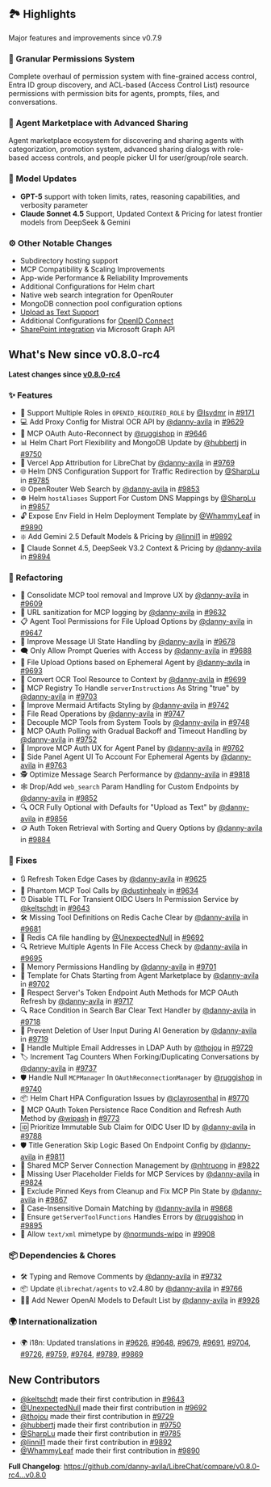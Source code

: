 ## 🏞️ Highlights

Major features and improvements since v0.7.9

### 🔐 Granular Permissions System
Complete overhaul of permission system with fine-grained access control, Entra ID group discovery, and ACL-based (Access Control List) resource permissions with permission bits for agents, prompts, files, and conversations.

### 🏪 Agent Marketplace with Advanced Sharing
Agent marketplace ecosystem for discovering and sharing agents with categorization, promotion system, advanced sharing dialogs with role-based access controls, and people picker UI for user/group/role search.

### 🤖 Model Updates
- **GPT-5** support with token limits, rates, reasoning capabilities, and verbosity parameter
- **Claude Sonnet 4.5** Support, Updated Context & Pricing for latest frontier models from DeepSeek & Gemini

### ⚙️ Other Notable Changes
- Subdirectory hosting support
- MCP Compatibility & Scaling Improvements
- App-wide Performance & Reliability Improvements
- Additional Configurations for Helm chart
- Native web search integration for OpenRouter
- MongoDB connection pool configuration options
- [Upload as Text Support](https://www.librechat.ai/docs/features/upload_as_text)
- Additional Configurations for [OpenID Connect](https://www.librechat.ai/docs/configuration/authentication/OAuth2-OIDC)
- [SharePoint integration](https://www.librechat.ai/docs/configuration/sharepoint) via Microsoft Graph API

## What's New since v0.8.0-rc4

**Latest changes since [v0.8.0-rc4](https://www.librechat.ai/changelog/v0.8.0-rc4)**

### ✨ Features

* 🔐 Support Multiple Roles in `OPENID_REQUIRED_ROLE` by [@Isydmr](https://github.com/Isydmr) in [#9171](https://github.com/danny-avila/LibreChat/pull/9171)
* 💻 Add Proxy Config for Mistral OCR API by [@danny-avila](https://github.com/danny-avila) in [#9629](https://github.com/danny-avila/LibreChat/pull/9629)
* 💫 MCP OAuth Auto-Reconnect by [@ruggishop](https://github.com/ruggishop) in [#9646](https://github.com/danny-avila/LibreChat/pull/9646)
* 📊 Helm Chart Port Flexibility and MongoDB Update by [@hubbertj](https://github.com/hubbertj) in [#9750](https://github.com/danny-avila/LibreChat/pull/9750)
* 🔼 Vercel App Attribution for LibreChat by [@danny-avila](https://github.com/danny-avila) in [#9769](https://github.com/danny-avila/LibreChat/pull/9769)
* 🌐 Helm DNS Configuration Support for Traffic Redirection by [@SharpLu](https://github.com/SharpLu) in [#9785](https://github.com/danny-avila/LibreChat/pull/9785)
* 🌐 OpenRouter Web Search by [@danny-avila](https://github.com/danny-avila) in [#9853](https://github.com/danny-avila/LibreChat/pull/9853)
* ☸️ Helm `hostAliases` Support For Custom DNS Mappings by [@SharpLu](https://github.com/SharpLu) in [#9857](https://github.com/danny-avila/LibreChat/pull/9857)
* 🔓 Expose Env Field in Helm Deployment Template by [@WhammyLeaf](https://github.com/WhammyLeaf) in [#9890](https://github.com/danny-avila/LibreChat/pull/9890)
* ❇️ Add Gemini 2.5 Default Models & Pricing by [@linnil1](https://github.com/linnil1) in [#9892](https://github.com/danny-avila/LibreChat/pull/9892)
* 🤖 Claude Sonnet 4.5, DeepSeek V3.2 Context & Pricing by [@danny-avila](https://github.com/danny-avila) in [#9894](https://github.com/danny-avila/LibreChat/pull/9894)

### 🔧 Refactoring

* 🔧 Consolidate MCP tool removal and Improve UX by [@danny-avila](https://github.com/danny-avila) in [#9609](https://github.com/danny-avila/LibreChat/pull/9609)
* 🔗 URL sanitization for MCP logging by [@danny-avila](https://github.com/danny-avila) in [#9632](https://github.com/danny-avila/LibreChat/pull/9632)
* 📋 Agent Tool Permissions for File Upload Options by [@danny-avila](https://github.com/danny-avila) in [#9647](https://github.com/danny-avila/LibreChat/pull/9647)
* 🎋 Improve Message UI State Handling by [@danny-avila](https://github.com/danny-avila) in [#9678](https://github.com/danny-avila/LibreChat/pull/9678)
* 🗨️ Only Allow Prompt Queries with Access by [@danny-avila](https://github.com/danny-avila) in [#9688](https://github.com/danny-avila/LibreChat/pull/9688)
* 🧩 File Upload Options based on Ephemeral Agent by [@danny-avila](https://github.com/danny-avila) in [#9693](https://github.com/danny-avila/LibreChat/pull/9693)
* 🔄 Convert OCR Tool Resource to Context by [@danny-avila](https://github.com/danny-avila) in [#9699](https://github.com/danny-avila/LibreChat/pull/9699)
* 🎯 MCP Registry To Handle `serverInstructions` As String "true" by [@danny-avila](https://github.com/danny-avila) in [#9703](https://github.com/danny-avila/LibreChat/pull/9703)
* 🎨 Improve Mermaid Artifacts Styling by [@danny-avila](https://github.com/danny-avila) in [#9742](https://github.com/danny-avila/LibreChat/pull/9742)
* 📂 File Read Operations by [@danny-avila](https://github.com/danny-avila) in [#9747](https://github.com/danny-avila/LibreChat/pull/9747)
* 🧰 Decouple MCP Tools from System Tools by [@danny-avila](https://github.com/danny-avila) in [#9748](https://github.com/danny-avila/LibreChat/pull/9748)
* 🔄 MCP OAuth Polling with Gradual Backoff and Timeout Handling by [@danny-avila](https://github.com/danny-avila) in [#9752](https://github.com/danny-avila/LibreChat/pull/9752)
* 🔐 Improve MCP Auth UX for Agent Panel by [@danny-avila](https://github.com/danny-avila) in [#9762](https://github.com/danny-avila/LibreChat/pull/9762)
* 🤖 Side Panel Agent UI To Account For Ephemeral Agents by [@danny-avila](https://github.com/danny-avila) in [#9763](https://github.com/danny-avila/LibreChat/pull/9763)
* 🕵️ Optimize Message Search Performance by [@danny-avila](https://github.com/danny-avila) in [#9818](https://github.com/danny-avila/LibreChat/pull/9818)
* 🕸️ Drop/Add `web_search` Param Handling for Custom Endpoints by [@danny-avila](https://github.com/danny-avila) in [#9852](https://github.com/danny-avila/LibreChat/pull/9852)
* 🔍 OCR Fully Optional with Defaults for "Upload as Text" by [@danny-avila](https://github.com/danny-avila) in [#9856](https://github.com/danny-avila/LibreChat/pull/9856)
* 🪙 Auth Token Retrieval with Sorting and Query Options by [@danny-avila](https://github.com/danny-avila) in [#9884](https://github.com/danny-avila/LibreChat/pull/9884)


### 🐛 Fixes

* 🔃 Refresh Token Edge Cases by [@danny-avila](https://github.com/danny-avila) in [#9625](https://github.com/danny-avila/LibreChat/pull/9625)
* 👻 Phantom MCP Tool Calls by [@dustinhealy](https://github.com/dustinhealy) in [#9634](https://github.com/danny-avila/LibreChat/pull/9634)
* ⏰ Disable TTL For Transient OIDC Users In Permission Service by [@keltschdt](https://github.com/keltschdt) in [#9643](https://github.com/danny-avila/LibreChat/pull/9643)
* 🛠️ Missing Tool Definitions on Redis Cache Clear by [@danny-avila](https://github.com/danny-avila) in [#9681](https://github.com/danny-avila/LibreChat/pull/9681)
* 🚨 Redis CA file handling by [@UnexpectedNull](https://github.com/UnexpectedNull) in [#9692](https://github.com/danny-avila/LibreChat/pull/9692)
* 🔍 Retrieve Multiple Agents In File Access Check by [@danny-avila](https://github.com/danny-avila) in [#9695](https://github.com/danny-avila/LibreChat/pull/9695)
* 💽 Memory Permissions Handling by [@danny-avila](https://github.com/danny-avila) in [#9701](https://github.com/danny-avila/LibreChat/pull/9701)
* 🏪 Template for Chats Starting from Agent Marketplace by [@danny-avila](https://github.com/danny-avila) in [#9702](https://github.com/danny-avila/LibreChat/pull/9702)
* 🔐 Respect Server's Token Endpoint Auth Methods for MCP OAuth Refresh by [@danny-avila](https://github.com/danny-avila) in [#9717](https://github.com/danny-avila/LibreChat/pull/9717)
* 🔍 Race Condition in Search Bar Clear Text Handler by [@danny-avila](https://github.com/danny-avila) in [#9718](https://github.com/danny-avila/LibreChat/pull/9718)
* 📝 Prevent Deletion of User Input During AI Generation by [@danny-avila](https://github.com/danny-avila) in [#9719](https://github.com/danny-avila/LibreChat/pull/9719)
* 🔐 Handle Multiple Email Addresses in LDAP Auth by [@thojou](https://github.com/thojou) in [#9729](https://github.com/danny-avila/LibreChat/pull/9729)
* 🏷️ Increment Tag Counters When Forking/Duplicating Conversations by [@danny-avila](https://github.com/danny-avila) in [#9737](https://github.com/danny-avila/LibreChat/pull/9737)
* 🛡️ Handle Null `MCPManager` In `OAuthReconnectionManager` by [@ruggishop](https://github.com/ruggishop) in [#9740](https://github.com/danny-avila/LibreChat/pull/9740)
* 📦 Helm Chart HPA Configuration Issues by [@clayrosenthal](https://github.com/clayrosenthal) in [#9770](https://github.com/danny-avila/LibreChat/pull/9770)
* 🔐 MCP OAuth Token Persistence Race Condition and Refresh Auth Method by [@wipash](https://github.com/wipash) in [#9773](https://github.com/danny-avila/LibreChat/pull/9773)
* 🆔 Prioritize Immutable Sub Claim for OIDC User ID by [@danny-avila](https://github.com/danny-avila) in [#9788](https://github.com/danny-avila/LibreChat/pull/9788)
* 🛡️ Title Generation Skip Logic Based On Endpoint Config by [@danny-avila](https://github.com/danny-avila) in [#9811](https://github.com/danny-avila/LibreChat/pull/9811)
* 🔌 Shared MCP Server Connection Management by [@nhtruong](https://github.com/nhtruong) in [#9822](https://github.com/danny-avila/LibreChat/pull/9822)
* 👤 Missing User Placeholder Fields for MCP Services by [@danny-avila](https://github.com/danny-avila) in [#9824](https://github.com/danny-avila/LibreChat/pull/9824)
* 📌 Exclude Pinned Keys from Cleanup and Fix MCP Pin State by [@danny-avila](https://github.com/danny-avila) in [#9867](https://github.com/danny-avila/LibreChat/pull/9867)
* 📧 Case-Insensitive Domain Matching by [@danny-avila](https://github.com/danny-avila) in [#9868](https://github.com/danny-avila/LibreChat/pull/9868)
* 🔧 Ensure `getServerToolFunctions` Handles Errors by [@ruggishop](https://github.com/ruggishop) in [#9895](https://github.com/danny-avila/LibreChat/pull/9895)
* 📂 Allow `text/xml` mimetype by [@normunds-wipo](https://github.com/normunds-wipo) in [#9908](https://github.com/danny-avila/LibreChat/pull/9908)

### 📦 Dependencies & Chores

* 🛠️ Typing and Remove Comments by [@danny-avila](https://github.com/danny-avila) in [#9732](https://github.com/danny-avila/LibreChat/pull/9732)
* 📦 Update `@librechat/agents` to v2.4.80 by [@danny-avila](https://github.com/danny-avila) in [#9766](https://github.com/danny-avila/LibreChat/pull/9766)
* 👨‍🚀 Add Newer OpenAI Models to Default List by [@danny-avila](https://github.com/danny-avila) in [#9926](https://github.com/danny-avila/LibreChat/pull/9926)


### 🌍 Internationalization

* 🌍 i18n: Updated translations in [#9626](https://github.com/danny-avila/LibreChat/pull/9626), [#9648](https://github.com/danny-avila/LibreChat/pull/9648), [#9679](https://github.com/danny-avila/LibreChat/pull/9679), [#9691](https://github.com/danny-avila/LibreChat/pull/9691), [#9704](https://github.com/danny-avila/LibreChat/pull/9704), [#9726](https://github.com/danny-avila/LibreChat/pull/9726), [#9759](https://github.com/danny-avila/LibreChat/pull/9759), [#9764](https://github.com/danny-avila/LibreChat/pull/9764), [#9789](https://github.com/danny-avila/LibreChat/pull/9789), [#9869](https://github.com/danny-avila/LibreChat/pull/9869)

## New Contributors
* [@keltschdt](https://github.com/keltschdt) made their first contribution in [#9643](https://github.com/danny-avila/LibreChat/pull/9643)
* [@UnexpectedNull](https://github.com/UnexpectedNull) made their first contribution in [#9692](https://github.com/danny-avila/LibreChat/pull/9692)
* [@thojou](https://github.com/thojou) made their first contribution in [#9729](https://github.com/danny-avila/LibreChat/pull/9729)
* [@hubbertj](https://github.com/hubbertj) made their first contribution in [#9750](https://github.com/danny-avila/LibreChat/pull/9750)
* [@SharpLu](https://github.com/SharpLu) made their first contribution in [#9785](https://github.com/danny-avila/LibreChat/pull/9785)
* [@linnil1](https://github.com/linnil1) made their first contribution in [#9892](https://github.com/danny-avila/LibreChat/pull/9892)
* [@WhammyLeaf](https://github.com/WhammyLeaf) made their first contribution in [#9890](https://github.com/danny-avila/LibreChat/pull/9890)

**Full Changelog**: https://github.com/danny-avila/LibreChat/compare/v0.8.0-rc4...v0.8.0